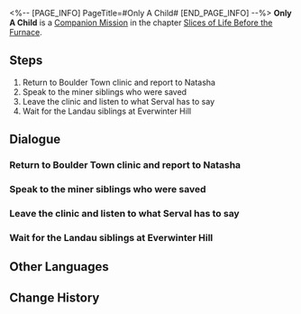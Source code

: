 <%-- [PAGE_INFO]
PageTitle=#Only A Child#
[END_PAGE_INFO] --%>
{{Stub|Dialogue, characters, and location(s)}}
{{Mission Infobox
|id            = 2011405
|title         = 
|image         = Mission Only A Child.png
|type          = Companion
|event_name    = 
|chapter       = Slices of Life Before the Furnace (Companion Mission Chapter)
|requirements  = [[Companion Mission]] ''[[Only A Child]]'' completed
|summary       = <!--official mission summary from Fate's Atlas-->
|characters    = <!--characters that appear in this mission-->
|startLocation = <!--location as it intially appears on the mission screen-->
|world         = <!--i.e. Penacony-->
|area          = <!--i.e. A Child's Dream-->
|prev          = 
|next          = 
|exp           = 350
|credits       = 25000
|stellarJade   = 
|other         = {{Card List|Condensed Aether*5;Shield*200;Recipe: Disposable Kinetic Cannon*1;"Frozen March"*1|delim=;}}
}}
'''Only A Child''' is a [[Companion Mission]] in the chapter [[Slices of Life Before the Furnace (Companion Mission Chapter)|Slices of Life Before the Furnace]].

==Steps==
# Return to Boulder Town clinic and report to Natasha
# Speak to the miner siblings who were saved
# Leave the clinic and listen to what Serval has to say
# Wait for the Landau siblings at Everwinter Hill

<!--
==Gameplay Notes==

--><!--
==Trial Character==

-->
==Dialogue==
{{Stub Dialogue}}
===Return to Boulder Town clinic and report to Natasha===
{{Mission Description|type=companion|location=<!--to be added-->|The culprit of this invasion of the Fragmentum monsters is Cocolia's phantom &mdash; The monsters crowding between the mines and rocks all scattered after the phantom was defeated, and the crisis was officially over.<br />Gepard stated he still needs to stay at the mines to make sure things settle down. It is then up to you and Serval to report the good news to Natasha and Oleg.}}
{{Dialogue Start}}
:{{tx}}
{{Dialogue End}}

===Speak to the miner siblings who were saved===
{{Mission Description|type=companion|location=<!--to be added-->|update|The news of the victory is spreading everywhere in Boulder Town and you can finally rest &mdash; Why don't you chat with the refugees whom the Landau siblings had saved.}}
{{Dialogue Start}}
:{{tx}}
{{Dialogue End}}

===Leave the clinic and listen to what Serval has to say===
{{Mission Description|type=companion|location=<!--to be added-->|update|The experiences of the mining siblings seemed to resonate with the Landau siblings. Serval seems to want to say something &mdash; Listen to what she has to say in front of the clinic.}}
{{Dialogue Start}}
:{{tx}}
{{Dialogue End}}

===Wait for the Landau siblings at Everwinter Hill===
{{Mission Description|type=companion|location=<!--to be added-->|update|Serval solemnly announced that she decided not to board the Express for now.<br />To be honest, you guessed she was going to say this... but she seems to have left a puzzle or two at Everwinter Hill. Go to the Stellaron Imprisonment Device and see what she is up to.}}
{{Dialogue Start}}
:{{tx}}
{{Dialogue End}}

==Other Languages==
{{Other Languages
|en   = Only A Child
|zhs  = 只是孩子
|zht  = 只是孩子
|ja   = まだ子供
|ko   = 그저 아이일 뿐
|es   = Éramos unos niños
|fr   = Que des enfants
|ru   = Всего лишь ребёнок
|th   = เพียงแค่เด็กที่ไร้เดียงสา
|vi   = Chỉ Là Trẻ Nhỏ
|de   = Nur ein Kind
|id   = Cuma Anak Kecil
|pt   = Só uma Criança
}}

==Change History==
{{Change History|1.0}}
